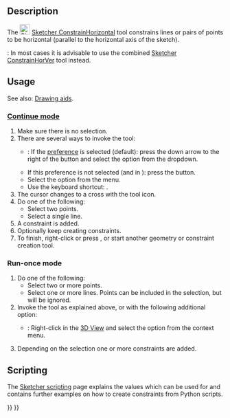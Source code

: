 <languages/>
<translate>

<!--T:7-->
{{Docnav
|[[Sketcher_ConstrainHorVer|Horizontal/vertical]]
|[[Sketcher_ConstrainVertical|Vertical]]
|[[Sketcher_Workbench|Sketcher]]
|IconL=Sketcher_ConstrainHorVer.svg
|IconR=Sketcher_ConstrainVertical.svg
|IconC=Workbench_Sketcher.svg
}}

<!--T:1-->
{{GuiCommand
|Name=Sketcher ConstrainHorizontal
|MenuLocation=Sketch → Constraints → horizontal
|Workbenches=[[Sketcher_Workbench|Sketcher]]
|Shortcut={{KEY|H}}
|SeeAlso=[[Sketcher_ConstrainHorVer|Sketcher ConstrainHorVer]], [[Sketcher_ConstrainVertical|Sketcher ConstraintVertical]]
}}

==Description== <!--T:2-->

<!--T:4-->
The [[Image:Sketcher_ConstrainHorizontal.svg|24px]] [[Sketcher_ConstrainHorizontal|Sketcher ConstrainHorizontal]] tool constrains lines or pairs of points to be horizontal (parallel to the horizontal axis of the sketch).

<!--T:16-->
{{Version|1.0}}: In most cases it is advisable to use the combined [[Sketcher_ConstrainHorVer|Sketcher ConstrainHorVer]] tool instead.

==Usage== <!--T:3-->

<!--T:17-->
See also: [[Sketcher_Workbench#Drawing_aids|Drawing aids]].

===[[Sketcher_Workbench#Continue_modes|Continue mode]]=== <!--T:18-->

<!--T:5-->
# Make sure there is no selection.
# There are several ways to invoke the tool:
#* {{Version|1.0}}: If the {{MenuCommand|Auto tool for Horizontal/Vertical}} [[Sketcher_Preferences#General|preference]] is selected (default): press the down arrow to the right of the {{Button|[[Image:Sketcher_ConstrainHorVer.svg||x16px]][[Image:Toolbar_flyout_arrow.svg|x16px]]}} button and select the {{MenuCommand|[[Image:Sketcher_ConstrainHorizontal.svg|16px]] Constrain horizontal}} option from the dropdown.
#* If this preference is not selected (and in {{VersionMinus|0.21}}): press the {{Button|[[Image:Sketcher_ConstrainHorizontal.svg|16px]] [[Sketcher_ConstrainHorizontal|Constrain horizontal]]}} button.
#* Select the {{MenuCommand|Sketch → Constraints → [[Image:Sketcher_ConstrainHorizontal.svg|16px]] Constrain horizontal}} option from the menu.
#* Use the keyboard shortcut: {{KEY|H}}.
# The cursor changes to a cross with the tool icon.
# Do one of the following:
#* Select two points.
#* Select a single line.
# A constraint is added.
# Optionally keep creating constraints.
# To finish, right-click or press {{KEY|Esc}}, or start another geometry or constraint creation tool.

===Run-once mode=== <!--T:19-->

<!--T:20-->
# Do one of the following:
#* Select two or more points.
#* Select one or more lines. Points can be included in the selection, but will be ignored.
# Invoke the tool as explained above, or with the following additional option:
#* {{Version|1.0}}: Right-click in the [[3D_View|3D View]] and select the {{MenuCommand|[[Image:Sketcher_ConstrainHorizontal.svg|16px]] Constrain horizontal}} option from the context menu.
# Depending on the selection one or more constraints are added.

== Scripting == <!--T:14-->

</translate>
{{Code|code=Sketch.addConstraint(Sketcher.Constraint('Horizontal', Line))}}
<translate>

<!--T:15-->
The [[Sketcher_scripting|Sketcher scripting]] page explains the values which can be used for {{incode|Line}} and contains further examples on how to create constraints from Python scripts.


<!--T:6-->
{{Docnav
|[[Sketcher_ConstrainHorVer|Horizontal/vertical]]
|[[Sketcher_ConstrainVertical|Vertical]]
|[[Sketcher_Workbench|Sketcher]]
|IconL=Sketcher_ConstrainHorVer.svg
|IconR=Sketcher_ConstrainVertical.svg
|IconC=Workbench_Sketcher.svg
}}

</translate>
{{Sketcher_Tools_navi{{#translation:}}}}
{{Userdocnavi{{#translation:}}}}